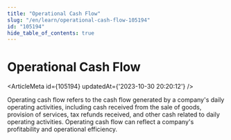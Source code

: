 ```yaml
---
title: "Operational Cash Flow"
slug: "/en/learn/operational-cash-flow-105194"
id: "105194"
hide_table_of_contents: true
---
```



# Operational Cash Flow

<ArticleMeta id={105194} updatedAt={'2023-10-30 20:20:12'} />
<div className='border-solid border-b border-t-0 my-4 border-[var(--ifm-color-gray-300)]' />

Operating cash flow refers to the cash flow generated by a company's daily operating activities, including cash received from the sale of goods, provision of services, tax refunds received, and other cash related to daily operating activities. Operating cash flow can reflect a company's profitability and operational efficiency.
